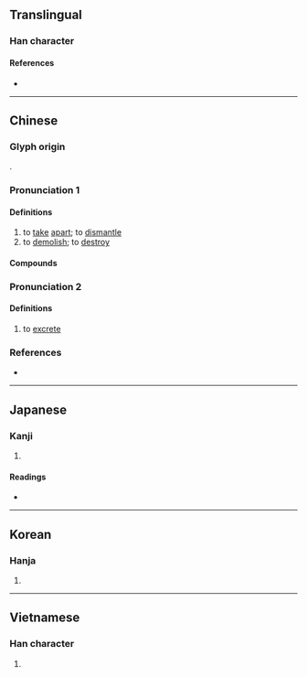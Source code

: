 {{character info}}
==Translingual==

===Han character===
{{Han char|rn=64|rad=手|as=05|sn=8|four=52031|canj=QHMY|ids=⿰扌斥}}

====References====
* {{Han ref|kx=0424.210|dkj=11943|dj=0773.020|hdz=31855.020|uh=62C6|ud=25286|bh=A9EE|bd=43502}}

----

==Chinese==
{{zh-forms}}

===Glyph origin===
{{Han etym}}
{{Han compound|手|斥|ls=psc|c1=s|c2=p|t1=hand}}.

===Pronunciation 1===
{{zh-pron
|m=chāi,chè,2nb=variant in Taiwan
|m-s=
|c=caak3
|c-t=
|g=
|h=pfs=chhak;gd=cag5
|j=
|mb=tiă/că̤
|md=
|mn=thiah/xm,zz,tw:thek/qz:thiak
|mn_note=thiah - vernacular; thek/thiak - literary
|mn-t=tiah4
|w=4tshaq
|x=
|mc=y
|oc=y
|ma=Zh-chāi.oga
|cat=v
}}

====Definitions====
{{zh-hanzi}}

# to [[take]] [[apart]]; to [[dismantle]]
# to [[demolish]]; to [[destroy]]

====Compounds====
{{zh-der|fold=1|半拆|代拆代行|外拆生意|拆線|拆招|拆息|拆卸|拆遷戶|拆股|拆掉|拆牆腳|拆西補東|拆放市場|拆封|拋鸞拆鳳|拆夥|拆遷|拆白|拆閱|拆壁腳|拆白道字|拆用|拆字格|拆解|拆字|拆牌道字|拆款|拆洗|拆款利率|拆毀|拆穿|拆家精|拆白黨|拆除|拆辯|拆散|拆賣|拆借|拆帳|拆兌|拆東補西|拆臺|拆零|拆開|過河拆橋|解拆|離拆|過橋拆橋|蓬拆}}

===Pronunciation 2===
{{zh-pron
|m=cā
|dial=n
|cat=v
}}

====Definitions====
{{zh-hanzi}}

# {{lb|zh|dialectal}} to [[excrete]]

===References===
* {{thcwd|3964}}

{{zh-cat|Elementary}}

----

==Japanese==

===Kanji===
{{ja-kanji|grade=|rs=手05}}

# {{rfdef|ja|sort=手05}}

====Readings====
* {{ja-readings|on=[[たく]] (taku), [[せき]] (seki)|kun=[[ひらく]] (hiraku), [[さく]] (saku)}}

----

==Korean==

===Hanja===
{{ko-hanja|hangeul=탁|eumhun=mr=t'ak|y=thak}}

# {{rfdef|ko|sort=手05}}

----

==Vietnamese==

===Han character===
{{vi-hantu|sách|rs=手05}}

# {{rfdef|vi}}